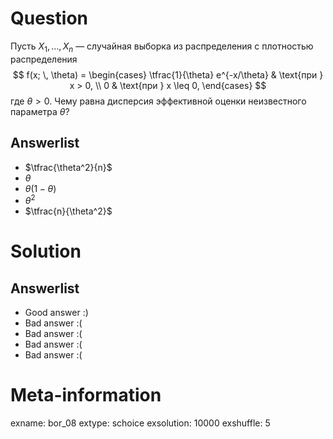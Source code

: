 Question
========
  
Пусть $X_1, \, \ldots, \, X_n$ — случайная выборка из распределения с плотностью распределения
$$
  f(x; \, \theta) = \begin{cases}
    \tfrac{1}{\theta} e^{-x/\theta} & \text{при } x > 0,  \\
    0 & \text{при } x \leq 0,
   \end{cases}
$$
где $\theta > 0$. Чему равна дисперсия эффективной оценки неизвестного параметра $\theta$?

Answerlist
----------
* $\tfrac{\theta^2}{n}$
* $\theta$
* $\theta (1 - \theta)$
* $\theta^2$
* $\tfrac{n}{\theta^2}$



Solution
========
  
Answerlist
----------
*  Good answer :)
*  Bad answer :(
*  Bad answer :(
*  Bad answer :(
*  Bad answer :(
        
Meta-information
================
exname: bor_08
extype: schoice
exsolution: 10000
exshuffle: 5